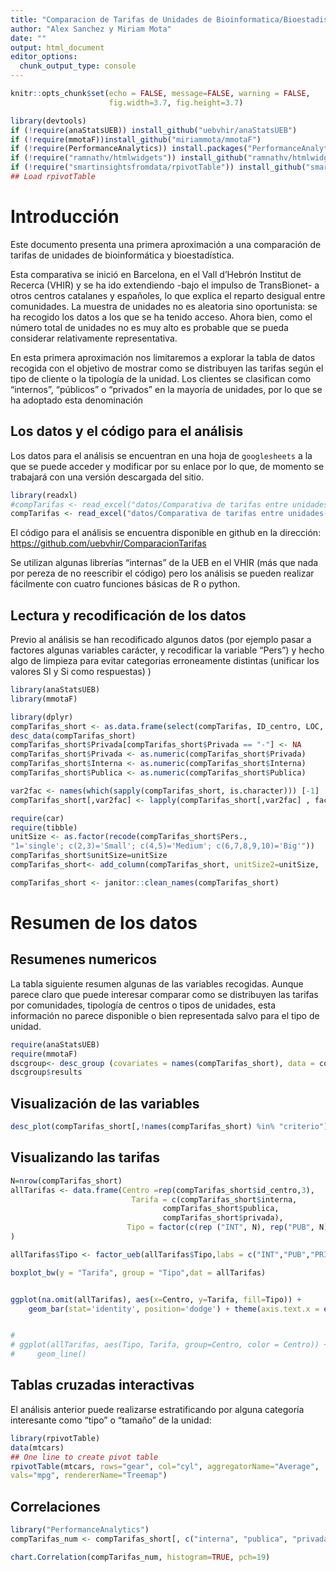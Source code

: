 ```yaml
---
title: "Comparacion de Tarifas de Unidades de Bioinformatica/Bioestadistica"
author: "Alex Sanchez y Miriam Mota"
date: ""
output: html_document
editor_options: 
  chunk_output_type: console
---
```


```r
knitr::opts_chunk$set(echo = FALSE, message=FALSE, warning = FALSE, 
                      fig.width=3.7, fig.height=3.7)
```


```r
library(devtools)
if (!require(anaStatsUEB)) install_github("uebvhir/anaStatsUEB")
if (!require(mmotaF))install_github("miriammota/mmotaF")
if (!require(PerformanceAnalytics)) install.packages("PerformanceAnalytics")
if (!require("ramnathv/htmlwidgets")) install_github("ramnathv/htmlwidgets") 
if (!require("smartinsightsfromdata/rpivotTable")) install_github("smartinsightsfromdata/rpivotTable")
## Load rpivotTable
```

# Introducción

Este documento presenta una primera aproximación a una comparación de tarifas de unidades de bioinformática y bioestadística.

Esta comparativa se inició en Barcelona, en el Vall d'Hebrón Institut de Recerca (VHIR) y se ha ido extendiendo -bajo el impulso de TransBionet- a otros centros catalanes y españoles, lo que explica el reparto desigual entre comunidades. 
La muestra de unidades no es aleatoria sino oportunista: se ha recogido los datos a los que se ha tenido acceso. Ahora bien, como el número total de unidades no es muy alto es probable que se pueda considerar relativamente representativa.

En esta primera aproximación nos limitaremos a explorar la tabla de datos recogida con el objetivo de mostrar como se distribuyen las tarifas según el tipo de cliente o la tipología de la unidad. Los clientes se clasifican como "internos", "públicos" o "privados" en la mayoría de unidades, por lo que se ha adoptado esta denominación

## Los datos y el código para el análisis

Los datos para el análisis se encuentran en una hoja de `googlesheets` a la que se puede acceder y modificar por su enlace por lo que, de momento se trabajará con una versión descargada del sitio.

```r
library(readxl)
#compTarifas <- read_excel("datos/Comparativa de tarifas entre unidades.xlsx")
compTarifas <- read_excel("datos/Comparativa de tarifas entre unidades-20201008_2.xlsx")
```

El código para el análisis se encuentra disponible en github en la dirección: [https://github.com/uebvhir/ComparacionTarifas](https://github.com/uebvhir/ComparacionTarifas)

Se utilizan algunas librerías "internas" de la UEB en el VHIR (más que nada por pereza de no reescribir el código) pero los análisis se pueden realizar fácilmente con cuatro funciones básicas de R o python.


## Lectura y recodificación de los datos

Previo al análisis se han recodificado algunos datos (por ejemplo pasar a factores algunas variables carácter, y recodificar la variable "Pers") y hecho algo de limpieza para evitar categorias erroneamente distintas (unificar los valores SI y Si como respuestas)
)

```r
library(anaStatsUEB)
library(mmotaF)
```

```r
library(dplyr)
compTarifas_short <- as.data.frame(select(compTarifas, ID_centro, LOC, Tipo, TransBioNet, Criterio, Pers., Interna, Publica, Privada))
desc_data(compTarifas_short)
compTarifas_short$Privada[compTarifas_short$Privada == "-"] <- NA
compTarifas_short$Privada <- as.numeric(compTarifas_short$Privada)
compTarifas_short$Interna <- as.numeric(compTarifas_short$Interna)
compTarifas_short$Publica <- as.numeric(compTarifas_short$Publica)
```

```r
var2fac <- names(which(sapply(compTarifas_short, is.character))) [-1]
compTarifas_short[,var2fac] <- lapply(compTarifas_short[,var2fac] , factor) 
```

```r
require(car)
require(tibble)
unitSize <- as.factor(recode(compTarifas_short$Pers., 
"1='single'; c(2,3)='Small'; c(4,5)='Medium'; c(6,7,8,9,10)='Big'"))
compTarifas_short$unitSize=unitSize
compTarifas_short<- add_column(compTarifas_short, unitSize2=unitSize, .before="Pers.")
```

```r
compTarifas_short <- janitor::clean_names(compTarifas_short) 
```

# Resumen de los datos

## Resumenes numericos

La tabla siguiente resumen algunas de las variables recogidas. Aunque parece claro que puede interesar comparar como se distribuyen las tarifas por comunidades, tipología de centros o tipos de unidades, esta información no parece disponible o bien representada salvo para el tipo de unidad.

```r
require(anaStatsUEB)
require(mmotaF)
dscgroup<- desc_group (covariates = names(compTarifas_short), data = compTarifas_short)
dscgroup$results
```

## Visualización de las variables

```r
desc_plot(compTarifas_short[,!names(compTarifas_short) %in% "criterio"], las=2, cex.lab=0.7, rowcol=c(1,1))
```

## Visualizando las tarifas

```r
N=nrow(compTarifas_short)
allTarifas <- data.frame(Centro =rep(compTarifas_short$id_centro,3), 
                           Tarifa = c(compTarifas_short$interna, 
                                  compTarifas_short$publica,
                                  compTarifas_short$privada),
                          Tipo = factor(c(rep ("INT", N), rep("PUB", N), rep("PRIV", N)))
)

allTarifas$Tipo <- factor_ueb(allTarifas$Tipo,labs = c("INT","PUB","PRIV"))

boxplot_bw(y = "Tarifa", group = "Tipo",dat = allTarifas)


ggplot(na.omit(allTarifas), aes(x=Centro, y=Tarifa, fill=Tipo)) +
    geom_bar(stat='identity', position='dodge') + theme(axis.text.x = element_text(angle = 90, vjust = 0.5, hjust=1))


# 
# ggplot(allTarifas, aes(Tipo, Tarifa, group=Centro, color = Centro)) +
#     geom_line() 

```

## Tablas cruzadas interactivas

El análisis anterior puede realizarse estratificando por alguna categoría interesante como "tipo" o "tamaño" de la unidad:

```r

library(rpivotTable)
data(mtcars)
## One line to create pivot table
rpivotTable(mtcars, rows="gear", col="cyl", aggregatorName="Average", 
vals="mpg", rendererName="Treemap")
```


## Correlaciones

```r
library("PerformanceAnalytics")
compTarifas_num <- compTarifas_short[, c("interna", "publica", "privada")]

chart.Correlation(compTarifas_num, histogram=TRUE, pch=19)
```



